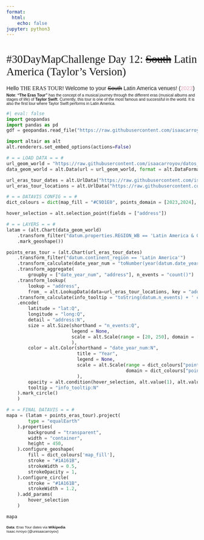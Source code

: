 ```yaml
---
format:
  html:
    echo: false
jupyter: python3
---
```


<style>
  @import url('https://fonts.googleapis.com/css2?family=Abril+Fatface&family=Comfortaa:wght@300;400;500;600;700&family=Josefin+Sans:ital,wght@0,300;0,400;0,500;0,700;1,300;1,400;1,500;1,700&display=swap');
    
    #quarto-content {
        background: #1A161B;
        color: #FFEAF4;
    }
    
    p code:not(.sourceCode), li code:not(.sourceCode) {
        font-family: 'Space Mono', monospace;
        background-color: #FDFCF6;
        color: #034F1D;
    }

    h1 {
        font-weight: 400;
        font-size: 1.8rem;
        font-family: 'Abril Fatface', serif;
    }

    p {
        font-weight: 400;
        font-size: 0.9rem;
        font-family: 'Comfortaa', sans-serif;

    }


   #caption {
        font-size: 0.6rem;
        font-weight: 300;
    }
    
    #url_paleta_colores {
        color: #5C2313;
        text-decoration: none;
    }

    #nota_subtitle {
        font-size: 0.65rem;
        /*font-style: italic;*/
        margin-top: -1em;
    }

    /* = = Vega-Lite Charts = = */
    /*
    .vega-embed {
        width: 100%;
        display: flex;
    }

    .vega-embed details,
    .vega-embed details summary {
        position: relative;
    }

    .vega-bind-name {
        font-weight: 400;
        color: #F1EFE3
    } */
    /* - Tooltips - */
    #vg-tooltip-element {
        max-width: 200px;
        font-family: 'Josefin Sans', sans-serif;
        font-weight: 500;
        border-radius: 15px;
        background-color: #FAF4E9;
    }

</style>

<h1>#30DayMapChallenge Day 12: <span style='text-decoration:line-through 5px;'>South</span> Latin America (Taylor's Version)</h1>

<p>Hello <span style="font-family:'Abril Fatface', serif;">THE ERAS TOUR</span>! Welcome to your <span style='text-decoration:line-through 2px;'>South</span> Latin America venues! (<span style='color:#EAA9C2;'>2023</span>)</p>
<p id="nota_subtitle">
<b>Note</b>: <b>"The Eras Tour"</b> has the concept of a musical journey through the different eras (musical albums and stages of life) of <b>Taylor Swift</b>. Currently, this tour is one of the most famous and successful in the world. It is also the first tour where Taylor Swift performs in Latin America.
</p>

```python
#| eval: false
import geopandas
import pandas as pd
gdf = geopandas.read_file("https://raw.githubusercontent.com/isaacarroyov/datos_facil_acceso/main/Mundo/world_shapes_from_altair_website.geojson")
```


```python
import altair as alt
alt.renderers.set_embed_options(actions=False)

# = = LOAD DATA = = #
url_geom_world = "https://raw.githubusercontent.com/isaacarroyov/datos_facil_acceso/main/Mundo/world_shapes_from_altair_website.geojson"
data_geom_world = alt.Data(url = url_geom_world, format = alt.DataFormat(property = "features"))

url_eras_tour_dates = alt.UrlData("https://raw.githubusercontent.com/isaacarroyov/30daymapchallenge/main/data/eras_tour_dates.csv", format= alt.CsvDataFormat())
url_eras_tour_locations = alt.UrlData("https://raw.githubusercontent.com/isaacarroyov/30daymapchallenge/main/data/eras_tour_long-lat.csv", format= alt.CsvDataFormat())

# = = DATAVIS CONFIG = = #
dict_colours = dict(map_fill = "#C9D1E0", points_domain = [2023,2024], points_colours = ["#EAA9C2","#C2EAA9"])

hover_selection = alt.selection_point(fields = ["address"])

# = = LAYERS = = #
latam = (alt.Chart(data_geom_world)
    .transform_filter("datum.properties.REGION_WB == 'Latin America & Caribbean'")
    .mark_geoshape())

points_eras_tour = (alt.Chart(url_eras_tour_dates)
    .transform_filter("datum.continent_region == 'Latin America'")
    .transform_calculate(date_year_num = "toNumber(year(datum.date_year_month_day))")
    .transform_aggregate(
        groupby = ["date_year_num", "address"], n_events = "count()")
    .transform_lookup(
        lookup = "address",
        from_ = alt.LookupData(data=url_eras_tour_locations, key = "address", fields = ["lat","long"]))
    .transform_calculate(info_tooltip = "toString(datum.n_events) + ' concerts at ' + toString(datum.address) + ' in ' + toString(datum.date_year_num)")
    .encode(
        latitude = "lat:Q",
        longitude = "long:Q",
        detail = "address:N",
        size = alt.Size(shorthand = "n_events:Q",
                        legend = None,
                        scale = alt.Scale(range = [20, 250], domain = [1,6])
                        ),
        color = alt.Color(shorthand = "date_year_num:N",
                          title = "Year",
                          legend = None,
                          scale = alt.Scale(range = dict_colours["points_colours"],
                                            domain = dict_colours["points_domain"])
                          ),
        opacity = alt.condition(hover_selection, alt.value(1), alt.value(0.3)),
        tooltip = "info_tooltip:N"
    ).mark_circle()
    )

# = = FINAL DATAVIS = = #
mapa = (latam + points_eras_tour).project(
        type = "equalEarth"
    ).properties(
        background = "transparent",
        width = "container",
        height = 450,
    ).configure_geoshape(
        fill = dict_colours['map_fill'],
        stroke = "#1A161B",
        strokeWidth = 0.5,
        strokeOpacity = 1,
    ).configure_circle(
        stroke = "#1A161B",
        strokeWidth = 1.2,
    ).add_params(
        hover_selection
    )

mapa
```


<p id="caption">
<span style='font-weight:600;'>Data</span>: Eras Tour dates via <span style='font-weight:600;'>Wikipedia</span><br>Isaac Arroyo (@unisaacarroyov)
</p>
<br>
<br>

